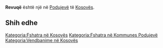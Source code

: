 {{Fshat në 
 | Emri                = Revuqë
 | EmriAlt                = 
 | NAME_SHORT_FORM=      
 | NAME_GENERIC=      
 | NAME_SORT_NAME_RO=      REVUQE
 | FULL_NAME_RO = Revuqë
 | FULL_NAME_ND_RO=Revuqe
 | SORT_NAME_RG=REVUQE
 | FULL_NAME_RG=Revuqë
 | FULL_NAME_ND_RG=Revuqe
 | SRP_NAME_SHORT_FORM=      
 | SRP_NAME_GENERIC=      
 | SRP_NAME_SORT_NAME_RO=      
 | SRP_FULL_NAME_RO = 
 | SRP_FULL_NAME_ND_RO=
 | SRP_SORT_NAME_RG=
 | SRP_FULL_NAME_RG=
 | SRP_FULL_NAME_ND_RG=
 | Emri (Rasa dhanore) = 
 | Figura              = 
 | Shteti              = Kosovo
 | Komuna              = Podujevë
 | Kodi postar         = 
 | Sipërfaqja          = 

 | Popullsia           = 

 | Regj. i popullsisë  = 
 | Dend. e popullsisë  = 
 | Faqja zyrtare       = 
 <!--- Koordinatat ----> 
 | Gjerësia            = 42.989335
 | Gjatësia            = 21.128923
 | Lartësia            = 
}}
'''Revuqë''' është një [[]] në [[Podujevë]] të [[Kosovës]].

<!-- == Gjeografia == -->
<!-- == Historia == -->
<!-- == Demografia == -->
== Shih edhe ==
{{Komuna Podujevë}}
{{Kosovo-Administrata-Cung}}

[[Kategoria:Fshatra në Kosovës]]
[[Kategoria:Fshatra në Kommunes Podujevë]]
[[Kategoria:Vendbanime në Kosovës]]